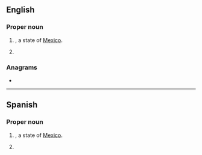 ==English==

===Proper noun===
{{en-proper noun}}

# {{abbreviation of|Baja California|dot=|lang=en}}, a state of [[Mexico]].
# {{abbreviation of|Barcelona|lang=en}}

===Anagrams===
* {{anagrams|en|BNC|C. B. N.|C.B.N.|CBN|NBC}}

----

==Spanish==

===Proper noun===
{{es-proper noun}}

# {{abbreviation of|Baja California|dot=|lang=es}}, a state of [[Mexico]].
# {{abbreviation of|Barcelona|lang=es}}